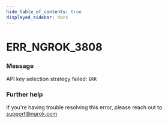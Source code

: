 ```yaml
---
hide_table_of_contents: true
displayed_sidebar: docs
---
```



# ERR_NGROK_3808

### Message

API key selection strategy failed: `ERR`

<ErrorDetails error="err_ngrok_3808" />

### Further help

If you're having trouble resolving this error, please reach out to [support@ngrok.com](mailto:support@ngrok.com?subject=Help%20with%20ERR_NGROK_3808)
